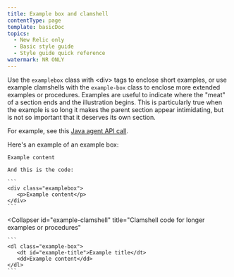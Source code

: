 ```yaml
---
title: Example box and clamshell
contentType: page
template: basicDoc
topics:
  - New Relic only
  - Basic style guide
  - Style guide quick reference
watermark: NR ONLY
---
```


Use the `examplebox` class with &lt;div> tags to enclose short examples, or use example clamshells with the `example-box` class to enclose more extended examples or procedures. Examples are useful to indicate where the "meat" of a section ends and the illustration begins. This is particularly true when the example is so long it makes the parent section appear intimidating, but is not so important that it deserves its own section.

For example, see this [Java agent API call](/docs/agents/java-agent/custom-instrumentation/java-agent-api-example-program#complete-api-example).

<CollapserGroup>
  <Collapser
    id="example-class"
    title="Class code for short examples"
  >
    Here's an example of an example box:

    Example content

    And this is the code:

    ```
    <div class="examplebox">
       <p>Example content</p>
    </div>
    ```
  </Collapser>

  <Collapser
    id="example-clamshell"
    title="Clamshell code for longer examples or procedures"
  >
    ```
    <dl class="example-box">
       <dt id="example-title">Example title</dt>
       <dd>Example content</dd>
    </dl>
    ```
  </Collapser>
</CollapserGroup>
